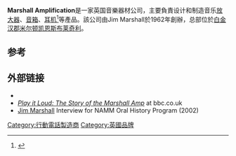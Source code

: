 {{Infobox company
| name = Marshall Amplification
| market cap = 
| homepage = [http://www.marshallamps.com Marshallamps.com]
| subsid = {{link-en|Natal Drums}}<br>{{link-en|Eden Electronics}}
| divisions = 
| parent = <!-- please do not add US Music Corp - it is only a distributor -->
| num_employees = 
| owner = Marshall Amplification plc <!-- please do not put US Music Corp - it is only a distributor -->
| equity = 
| assets = 
| net_income = 
| operating_income = 
| revenue = 
| services = 
| logo = [[File:Marshall_logo.svg|200px]]
| products = 
| industry = [[放大器電路|放大器]]<br>{{nowrap|乐器制造}}
| key_people = 
| area_served = 
| locations = 
| location = 
| location_city = [[米尔顿凯恩斯|米尔顿凯恩斯]][[布莱奇利|布莱奇利]]
| founder = {{link-en|Jim Marshall|Jim Marshall (businessman)}}
| foundation = [[英格兰|英格兰]][[伦敦|伦敦]] ({{Start date and age|1962}})<ref>[https://marshallamps.com/history/ "The First 30 Years of Amplifiers"] {{Wayback|url=https://marshallamps.com/history/ |date=20170630164233 }}. Retrieved 31 March 2012.</ref>
| genre = 
| type = [[公眾有限公司|公眾有限公司]]
| footnotes = 
}}
'''Marshall Amplification'''是一家英国音樂器材公司，主要負責设计和制造音乐[[放大器|放大器]]、[[音箱|音箱]]、[[耳机|耳机]]<ref>{{Cite web|title=Marshall Headphones review, are they still the best?|url=http://www.bestheadphonesbest.com/audiophile/marshal-headphones-review-for-2015/|accessdate=June 18, 2015|archiveurl=https://web.archive.org/web/20150619012056/http://www.bestheadphonesbest.com/audiophile/marshal-headphones-review-for-2015/|archivedate=19 June 2015}}</ref>等產品。該公司由Jim Marshall於1962年創辦，总部位於[[白金汉郡|白金汉郡]][[米尔顿凯恩斯|米尔顿凯恩斯]][[布莱奇利|布莱奇利]]。

== 参考 ==
{{Reflist|30em}}

== 外部链接 ==

* {{Official website|http://www.marshallamps.com|name=Marshall Amplification}}
* [http://www.bbc.co.uk/programmes/b04c3l7j ''Play it Loud: The Story of the Marshall Amp''] {{Wayback|url=http://www.bbc.co.uk/programmes/b04c3l7j |date=20210124171100 }} at bbc.co.uk
* [https://www.namm.org/library/oral-history/jim-marshall Jim Marshall] {{Wayback|url=https://www.namm.org/library/oral-history/jim-marshall |date=20210128091716 }} Interview for NAMM Oral History Program (2002)

[[Category:行動電話製造商|Category:行動電話製造商]]
[[Category:英國品牌|Category:英國品牌]]